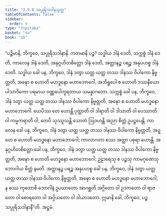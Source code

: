 ```yaml
---
title: "3.5.8 သပ္ပုရိသဒါနသုတ္တ"
tableOfContents: false
sidebar:
  order: 9
type: "tipitaka"
basket: "su"
book: "a5"
---
```



<DynamicBreadcrumb />

<Division number="148" book="a5">

<Paragraph number="857" book="a5">
“ပဉ္စိမာနိ, ဘိက္ခဝေ, သပ္ပုရိသဒါနာနိ. ကတမာနိ ပဉ္စ? သဒ္ဓါယ ဒါနံ ဒေတိ, သက္ကစ္စံ ဒါနံ ဒေတိ, ကာလေန ဒါနံ ဒေတိ, အနုဂ္ဂဟိတစိတ္တော ဒါနံ ဒေတိ, အတ္တာနဉ္စ ပရဉ္စ အနုပဟစ္စ ဒါနံ ဒေတိ.
</Paragraph>

<Paragraph number="858" book="a5">
သဒ္ဓါယ ခေါ ပန, ဘိက္ခဝေ, ဒါနံ ဒတွာ ယတ္ထ ယတ္ထ တဿ ဒါနဿ ဝိပါကော နိဗ္ဗတ္တတိ, အဍ္ဎော စ ဟောတိ မဟဒ္ဓနော မဟာဘောဂေါ, အဘိရူပေါ စ ဟောတိ ဒဿနီယော ပါသာဒိကော ပရမာယ ဝဏ္ဏပေါက္ခရတာယ သမန္နာဂတော.
</Paragraph>

<Paragraph number="859" book="a5">
သက္ကစ္စံ ခေါ ပန, ဘိက္ခဝေ, ဒါနံ ဒတွာ ယတ္ထ ယတ္ထ တဿ ဒါနဿ ဝိပါကော နိဗ္ဗတ္တတိ, အဍ္ဎော စ ဟောတိ မဟဒ္ဓနော မဟာဘောဂေါ. ယေပိဿ တေ ဟောန္တိ ပုတ္တာတိ ဝါ ဒါရာတိ ဝါ ဒါသာတိ ဝါ ပေဿာတိ ဝါ ကမ္မကရာတိ ဝါ, တေပိ သုဿူသန္တိ သောတံ ဩဒဟန္တိ အညာ စိတ္တံ ဥပဋ္ဌပေန္တိ.
</Paragraph>

<Paragraph number="860" book="a5">
ကာလေန ခေါ ပန, ဘိက္ခဝေ, ဒါနံ ဒတွာ ယတ္ထ ယတ္ထ တဿ ဒါနဿ ဝိပါကော နိဗ္ဗတ္တတိ, အဍ္ဎော စ ဟောတိ မဟဒ္ဓနော မဟာဘောဂေါ; ကာလာဂတာ စဿ အတ္ထာ ပစုရာ ဟောန္တိ.
</Paragraph>

<Paragraph number="861" book="a5">
အနုဂ္ဂဟိတစိတ္တော ခေါ ပန, ဘိက္ခဝေ, ဒါနံ ဒတွာ ယတ္ထ ယတ္ထ တဿ ဒါနဿ ဝိပါကော နိဗ္ဗတ္တတိ, အဍ္ဎော စ ဟောတိ မဟဒ္ဓနော မဟာဘောဂေါ; ဥဠာရေသု စ ပဉ္စသု ကာမဂုဏေသု ဘောဂါယ စိတ္တံ နမတိ.
</Paragraph>

<Paragraph number="862" book="a5">
အတ္တာနဉ္စ ပရဉ္စ အနုပဟစ္စ ခေါ ပန, ဘိက္ခဝေ, ဒါနံ ဒတွာ ယတ္ထ ယတ္ထ တဿ ဒါနဿ ဝိပါကော နိဗ္ဗတ္တတိ, အဍ္ဎော စ ဟောတိ မဟဒ္ဓနော မဟာဘောဂေါ; န စဿ ကုတောစိ ဘောဂါနံ ဥပဃာတော အာဂစ္ဆတိ အဂ္ဂိတော ဝါ ဥဒကတော ဝါ ရာဇတော ဝါ စောရတော ဝါ အပ္ပိယတော ဝါ ဒါယာဒတော. ဣမာနိ ခေါ, ဘိက္ခဝေ, ပဉ္စ သပ္ပုရိသဒါနာနီ”တိ.

</Paragraph>
</Division>

<Paragraph number="863" type="center" book="a5">
အဋ္ဌမံ.
</Paragraph>